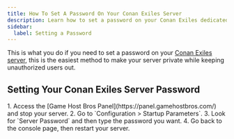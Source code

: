 ```yaml
---
title: How To Set A Password On Your Conan Exiles Server
description: Learn how to set a password on your Conan Exiles dedicated server.
sidebar:
  label: Setting a Password
---
```


This is what you do if you need to set a password on your [Conan Exiles server](https://www.gamehostbros.com/conan-exiles-server-hosting/), this is the easiest method to make your server private while keeping unauthorized users out.

## Setting Your Conan Exiles Server Password

<Steps>
1. Access the [Game Host Bros Panel](https://panel.gamehostbros.com/) and stop your server.
2. Go to `Configuration > Startup Parameters`.
3. Look for `Server Password` and then type the password you want.
4. Go back to the console page, then restart your server.
</Steps>
